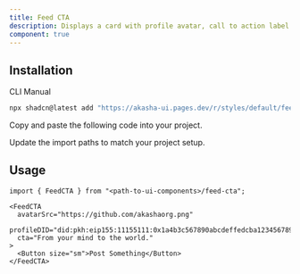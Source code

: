 ```yaml
---
title: Feed CTA
description: Displays a card with profile avatar, call to action label and action component.
component: true
---
```


<ComponentPreview name="feed-cta-demo" />

## Installation

<Tabs defaultValue="cli">

<TabsList>
  <TabsTrigger value="cli">CLI</TabsTrigger>
  <TabsTrigger value="manual">Manual</TabsTrigger>
</TabsList>
<TabsContent value="cli">

```bash
npx shadcn@latest add "https://akasha-ui.pages.dev/r/styles/default/feed-cta.json"
```

</TabsContent>

<TabsContent value="manual">

<Steps>

<Step>Copy and paste the following code into your project.</Step>

<ComponentSource name="feed-cta" />

<Step>Update the import paths to match your project setup.</Step>

</Steps>

</TabsContent>

</Tabs>

## Usage

```tsx
import { FeedCTA } from "<path-to-ui-components>/feed-cta";
```

```tsx
<FeedCTA
  avatarSrc="https://github.com/akashaorg.png"
  profileDID="did:pkh:eip155:11155111:0x1a4b3c567890abcdeffedcba1234567890abcdef"
  cta="From your mind to the world."
>
  <Button size="sm">Post Something</Button>
</FeedCTA>
```

